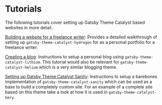 <SEO
  title="Tutorials"
  description="Tutorials for building and creating Gatsby sites based on Gatsby Theme Catalyst.Gatsby Theme Catalyst is an opinionated set of integrated themes and starters to accelerate your next Gatsby project."
/>

# Tutorials

The following tutorials cover setting up Gatsby Theme Catalyst based websites in more detail.

[Building a website for a freelance writer](/docs/tutorials/building-a-website-for-a-freelance-writer-using-gatsby-theme-catalyst-hydrogen/): Provides a detailed walkthrough of setting up `gatsby-theme-catalyst-hydrogen` for as a personal portfolio for a freelance writer.

[Creating a blog](/docs/tutorials/creating-a-blog-with-gatsby-theme-catalyst-lithium/): Instructions to setup a personal blog using `gatsby-theme-catalyst-lithium`. This tutorial would also be relevant for `gatsby-theme-catalyst-helium` which is a very similar blogging theme.

[Setting up Gatsby Theme Catalyst Sanity](/docs/tutorials/setting-up-gatsby-theme-catalyst-sanity/): Instructions to setup a barebones implementation of `gatsby-theme-catalyst-sanity` which can be used as a base to build a completely custom site. For an example of a complete site based on this theme take a look at how it is used in `gatsby-theme-catalyst-bery`.
